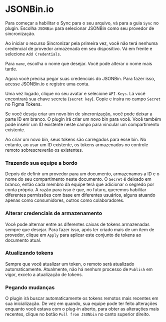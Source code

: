 # JSONBin.io

Para começar a habilitar o Sync para o seu arquivo, vá para a guia `Sync` no plugin. Escolha `JSONBin` para selecionar JSONBin como seu provedor de sincronização.

Ao iniciar o recurso Sincronizar pela primeira vez, você não terá nenhuma credencial de provedor armazenada em seu dispositivo. Vá em frente e selecione `Add Credentials`.

Para `name`, escolha o nome que desejar. Você pode alterar o nome mais tarde.

Agora você precisa pegar suas credenciais do JSONBin. Para fazer isso, acesse JSONBin.io e registre uma conta.

Uma vez logado, clique no seu avatar e selecione `API-Keys`. Lá você encontrará sua chave secreta (`secret key`). Copie e insira no campo `Secret` no Figma Tokens.

Se você deseja criar um novo bin de sincronização, você pode deixar a parte ID em branco. O plugin irá criar um novo bin para você. Você também pode inserir um ID existente neste campo para vincular um compartimento existente.


<Callout emoji="💡">
  Ao criar um novo bin, seus tokens são carregados para esse bin. No entanto, ao usar um ID existente, os tokens armazenados no controle remoto sobrescreverão os existentes.
</Callout>

### Trazendo sua equipe a bordo

Depois de definir um provedor para um documento, armazenamos a ID e o nome do seu compartimento neste documento. O `Secret` é deixado em branco, então cada membro da equipe terá que adicionar o segredo por conta própria. A razão para isso é que, no futuro, queremos habilitar diferentes permissões com base em diferentes usuários, alguns atuando apenas como consumidores, outros como colaboradores.

### Alterar credenciais de armazenamento

Você pode alternar entre as diferentes caixas de tokens armazenadas sempre que desejar. Para fazer isso, após ter criado mais de um item de provedor, clique em `Apply` para aplicar este conjunto de tokens ao documento atual.

### Atualizando tokens

Sempre que você atualizar um token, o remoto será atualizado automaticamente. Atualmente, não há nenhum processo de `Publish` em vigor, exceto a atualização de tokens.

### Pegando mudanças

O plugin irá buscar automaticamente os tokens remotos mais recentes em sua inicialização. De vez em quando, sua equipe pode ter feito alterações enquanto você estava com o plug-in aberto, para obter as alterações mais recentes, clique no botão `Pull from JSONbin` no canto superior direito.